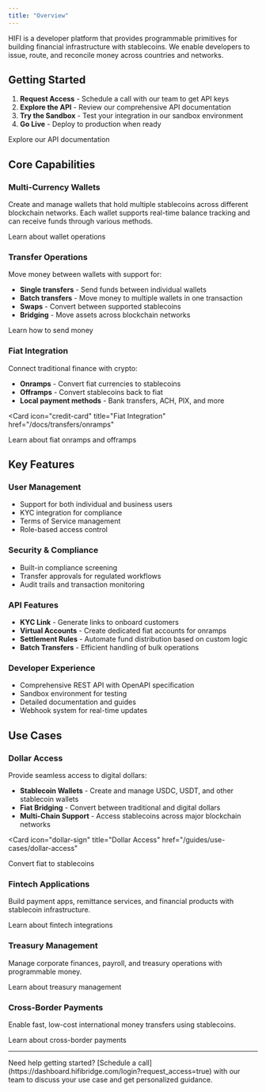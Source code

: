 ```yaml
---
title: "Overview"
---
```


HIFI is a developer platform that provides programmable primitives for building financial infrastructure with stablecoins. We enable developers to issue, route, and reconcile money across countries and networks.

## Getting Started

1. **Request Access** - Schedule a call with our team to get API keys
2. **Explore the API** - Review our comprehensive API documentation
3. **Try the Sandbox** - Test your integration in our sandbox environment
4. **Go Live** - Deploy to production when ready

<Card icon="code" title="API Reference" href="/api">
  Explore our API documentation
</Card>

## Core Capabilities

### Multi-Currency Wallets

Create and manage wallets that hold multiple stablecoins across different blockchain networks. Each wallet supports real-time balance tracking and can receive funds through various methods.

<Card icon="wallet" title="Wallet Management" href="/docs/wallets">
  Learn about wallet operations
</Card>

### Transfer Operations

Move money between wallets with support for:

- **Single transfers** - Send funds between individual wallets
- **Batch transfers** - Move money to multiple wallets in one transaction
- **Swaps** - Convert between supported stablecoins
- **Bridging** - Move assets across blockchain networks

<Card icon="arrow-right" title="Transfer Guide" href="/guides/send">
  Learn how to send money
</Card>

### Fiat Integration

Connect traditional finance with crypto:

- **Onramps** - Convert fiat currencies to stablecoins
- **Offramps** - Convert stablecoins back to fiat
- **Local payment methods** - Bank transfers, ACH, PIX, and more

<Card
  icon="credit-card"
  title="Fiat Integration"
  href="/docs/transfers/onramps"
>
  Learn about fiat onramps and offramps
</Card>

## Key Features

### User Management

- Support for both individual and business users
- KYC integration for compliance
- Terms of Service management
- Role-based access control

### Security & Compliance

- Built-in compliance screening
- Transfer approvals for regulated workflows
- Audit trails and transaction monitoring

### API Features

- **KYC Link** - Generate links to onboard customers
- **Virtual Accounts** - Create dedicated fiat accounts for onramps
- **Settlement Rules** - Automate fund distribution based on custom logic
- **Batch Transfers** - Efficient handling of bulk operations

### Developer Experience

- Comprehensive REST API with OpenAPI specification
- Sandbox environment for testing
- Detailed documentation and guides
- Webhook system for real-time updates

## Use Cases

### Dollar Access

Provide seamless access to digital dollars:

- **Stablecoin Wallets** - Create and manage USDC, USDT, and other stablecoin wallets
- **Fiat Bridging** - Convert between traditional and digital dollars
- **Multi-Chain Support** - Access stablecoins across major blockchain networks

<Card
  icon="dollar-sign"
  title="Dollar Access"
  href="/guides/use-cases/dollar-access"
>
  Convert fiat to stablecoins
</Card>

### Fintech Applications

Build payment apps, remittance services, and financial products with stablecoin infrastructure.

<Card icon="smartphone" title="Fintech Guide" href="/guides/use-cases/fintech">
  Learn about fintech integrations
</Card>

### Treasury Management

Manage corporate finances, payroll, and treasury operations with programmable money.

<Card icon="building" title="Treasury Guide" href="/guides/use-cases/treasury">
  Learn about treasury management
</Card>

### Cross-Border Payments

Enable fast, low-cost international money transfers using stablecoins.

<Card icon="globe" title="Cross-Border Guide" href="/guides/use-cases/payments">
  Learn about cross-border payments
</Card>

---

<Note>
  Need help getting started? [Schedule a
  call](https://dashboard.hifibridge.com/login?request_access=true) with our
  team to discuss your use case and get personalized guidance.
</Note>

